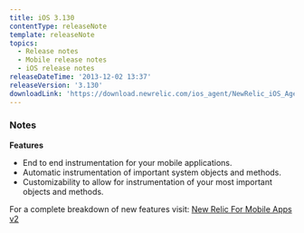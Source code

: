 ```yaml
---
title: iOS 3.130
contentType: releaseNote
template: releaseNote
topics:
  - Release notes
  - Mobile release notes
  - iOS release notes
releaseDateTime: '2013-12-02 13:37'
releaseVersion: '3.130'
downloadLink: 'https://download.newrelic.com/ios_agent/NewRelic_iOS_Agent_3.130.zip'
---
```


### Notes

**Features**

* End to end instrumentation for your mobile applications.
* Automatic instrumentation of important system objects and methods.
* Customizability to allow for instrumentation of your most important objects and methods.

For a complete breakdown of new features visit: [New Relic For Mobile Apps v2](http://blog.newrelic.com/2013/12/04/new-relic-for-mobile-apps-v2/)
